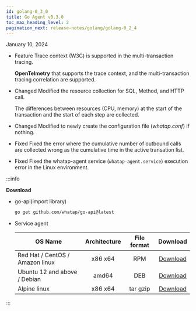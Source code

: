 ```yaml
---
id: golang-0_3_0
title: Go Agent v0.3.0
toc_max_heading_level: 2
pagination_next: release-notes/golang/golang-0_2_4
---
```


January 10, 2024

- <Status>Feature</Status> Trace context (W3C) is supported in the multi-transaction tracing.

  **OpenTelmetry** that supports the trace context, and the multi-transaction tracing correlation are supported.

- <Status>Changed</Status> Modified the resource collection for SQL, Method, and HTTP call.

  The differences between resources (CPU, memory) at the start of the transaction and the start of each step are collected.

- <Status>Changed</Status> Modified to newly create the configuration file (<em>whatap.conf</em>) if nothing.

- <Status>Fixed</Status> Fixed the error where the cumulative number of outbound calls are collected wrong as the cumulative time in the active transation list.

- <Status>Fixed</Status> Fixed the whatap-agent service (<code>whatap-agent.service</code>) execution error in the Linux environment.

:::info

**Download**

- go-api(import library)

  ```bash
  go get github.com/whatap/go-api@latest
  ```

- Service agent

  | OS Name                         | Architecture | File format |                                     Download                                    |
  | ------------------------------- | :----------: | :---------: | :-----------------------------------------------------------------------------: |
  | Red Hat / CentOS / Amazon linux |    x86 x64   |     RPM     | [Download](http://repo.whatap.io/centos/6/x86_64/whatap-agent-0.3-0.x86_64.rpm) |
  | Ubuntu 12 and above / Debian    |     amd64    |     DEB     |  [Download](http://repo.whatap.io/debian/unstable/whatap-agent_0.3.0_amd64.deb) |
  | Alpine linux                    |    x86 x64   |   tar gzip  |    [Download](http://repo.whatap.io/alpine/x86_64/whatap-agent-0.3.0.tar.gz)    |

:::

